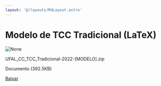 ```yaml
---
layout: '@/layouts/MdLayout.astro'
---
```






Modelo de TCC Tradicional (LaTeX)
=================================









<Image src="https://arapiraca.ufal.br/graduacao/ciencia-da-computacao/documentos/tcc/modelos/ufal_cc_tcc_tradicional-2022-modelo.zip/%2b%2bplone%2b%2bufalprofile/imgs/file-icon.png" alt="None" inferSize />

 UFAL\_CC\_TCC\_Tradicional-2022-[MODELO].zip  

 Documento 
 (392.5KB)
 

[Baixar](%40%40download/file/UFAL_CC_TCC_Tradicional-2022-%5bMODELO%5d.zip)








